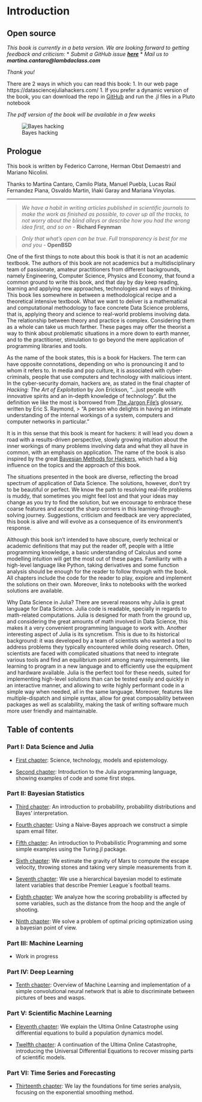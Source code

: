 # Introduction

## Open source

*This book is currently in a beta version. We are looking forward to getting feedback and criticism:*
  * *Submit a GitHub issue **[here](https://github.com/unbalancedparentheses/data_science_in_julia_for_hackers/issues)***
  * *Mail us to **martina.cantaro@lambdaclass.com***

*Thank you!*

There are 2 ways in which you can read this book:
1. In our web page https://datasciencejuliahackers.com/
1. If you prefer a dynamic version of the book, you can download the repo in [GitHub](https://github.com/unbalancedparentheses/data_science_in_julia_for_hackers) and run the .jl files in a Pluto notebook

*The pdf version of the book will be available in a few weeks*

![Bayes hacking](images/bayes-hacker.png)

## Prologue
This book is written by Federico Carrone, Herman Obst Demaestri and Mariano Nicolini.

Thanks to Martina Cantaro, Camilo Plata, Manuel Puebla, Lucas Raúl Fernandez Piana, Osvaldo Martin, Iñaki Garay and Mariana Vinyolas.


---
>*We have a habit in writing articles published in scientific journals to make the work as finished as possible, to cover up all the tracks, to not worry about the blind alleys or describe how you had the wrong idea first, and so on* - **Richard Feynman**

>*Only that what’s open can be true. Full transparency is best for me and you* - **OpenBSD**

One of the first things to note about this book is that it is not an academic textbook. The authors of this book are not academics but a multidisciplinary team of passionate, amateur practitioners from different backgrounds, namely Engineering, Computer Science, Physics and Economy, that found a common ground to write this book, and that day by day keep reading, learning and applying new approaches, technologies and ways of thinking. 
This book lies somewhere in between a methodological recipe and a theoretical intensive textbook. What we want to deliver is a mathematical and computational methodology to face concrete Data Science problems, that is, applying theory and science to real-world problems involving data. The relationship between theory and practice is complex. Considering them as a whole can take us much farther. These pages may offer the theorist a way to think about problematic situations in a more down to earth manner, and to the practitioner, stimulation to go beyond the mere application of programming libraries and tools.

As the name of the book states, this is a book for Hackers. The term can have opposite connotations, depending on who is pronouncing it and to whom it refers to. 
In media and pop culture, it is associated with cyber-criminals, people that use computers and technology with malicious intent. In the cyber-security domain, hackers are, as stated in the final chapter of *Hacking: The Art of Exploitation* by Jon Erickson, "...just people with innovative spirits and an in-depth knowledge of technology". But the definition we like the most is borrowed from [The Jargon File's](http://www.catb.org/jargon/html/index.html) glossary, written by Eric S. Raymond,
> "A person who delights in having an intimate understanding of the internal workings of a system, computers and computer networks in particular."

It is in this sense that this book is meant for hackers: it will lead you down a road with a results-driven perspective, slowly growing intuition about the inner workings of many problems involving data and what they all have in common, with an emphasis on application. 
The name of the book is also inspired by the great [Bayesian Methods for Hackers](http://camdavidsonpilon.github.io/Probabilistic-Programming-and-Bayesian-Methods-for-Hackers/), which had a big influence on the topics and the approach of this book.

The situations presented in the book are diverse, reflecting the broad spectrum of application of Data Science. The solutions, however, don't try to be beautiful or perfect. We know the path to resolving real-life problems is muddy, that sometimes you might feel lost and that your ideas may change as you try to find the solution, but we encourage to embrace these coarse features and accept the sharp corners in this learning-through-solving journey. Suggestions, criticism and feedback are very appreciated, this book is alive and will evolve as a consequence of its environment's response. 

Although this book isn't intended to have obscure, overly technical or academic definitions that may put the reader off, people with a little programming knowledge, a basic understanding of Calculus and some modelling intuition will get the most out of these pages. Familiarity with a high-level language like Python, taking derivatives and some function analysis should be enough for the reader to follow through with the book.
All chapters include the code for the reader to play, explore and implement the solutions on their own. Moreover, links to notebooks with the worked solutions are available. 

Why Data Science in Julia? There are several reasons why Julia is great language for Data Science. Julia code is readable, specially in regards to math-related computations. Julia is designed for math from the ground up, and considering the great amounts of math involved in Data Science, this  makes it a very convenient programming language to work with.
Another interesting aspect of Julia is its syncretism. This is due to its historical background: it was developed by a team of scientists who wanted a tool to address problems they typically encountered while doing research. Often, scientists are faced with complicated situations that need to integrate various tools and find an equilibrium point among many requirements, like learning to program in a new language and to efficiently use the equipment and hardware available. Julia is the perfect tool for these needs, suited for implementing high-level solutions than can be tested easily and quickly in an interactive manner, and allowing to write highly performant code in a simple way when needed, all in the same language. Moreover, features like multiple-dispatch and simple syntax, allow for great composability between packages as well as scalability, making the task of writing software much more user friendly and maintainable.


## Table of contents

### Part I: Data Science and Julia
* [First chapter](https://datasciencejuliahackers.com/01_science_technology_and_epistemology.jl.html): Science, technology, models and epistemology. 

* [Second chapter](https://datasciencejuliahackers.com/02_julia_intro.jl.html): 
 Introduction to the Julia programming language, showing examples of code and some first steps. 

### Part II: Bayesian Statistics
* [Third chapter](https://datasciencejuliahackers.com/03_probability_intro.jl.html): An introduction to probability, probability distributions and Bayes' interpretation. 

* [Fourth chapter](https://datasciencejuliahackers.com/04_naive_bayes.jl.html): Using a Naive-Bayes approach we construct a simple spam email filter.

* [Fifth chapter](https://datasciencejuliahackers.com/05_prob_prog_intro.jl.html): An introduction to Probabilistic Programming and some simple examples using the Turing.jl package.

* [Sixth chapter](https://datasciencejuliahackers.com/06_gravity.jl.html): We estimate the gravity of Mars to compute the escape velocity, throwing stones and taking very simple measurements from it.

* [Seventh chapter](https://datasciencejuliahackers.com/07_football_simulation.jl.html): We use a hierarchical bayesian model to estimate latent variables that describe Premier League´s football teams.

* [Eighth chapter](https://datasciencejuliahackers.com/08_basketball_shots.jl.html): We analyze how the scoring probability is affected by some variables, such as the distance from the hoop and the angle of shooting.

* [Ninth chapter](https://datasciencejuliahackers.com/09_optimal_pricing.jl.html): We solve a problem of optimal pricing optimization using a bayesian point of view.

### Part III: Machine Learning
* Work in progress

### Part IV: Deep Learning
* [Tenth chapter](https://datasciencejuliahackers.com/10_bees_vs_wasps.jl.html): Overview of Machine Learning and implementation of a simple convolutional neural network that is able to discriminate between pictures of bees and wasps.

### Part V: Scientific Machine Learning
* [Eleventh chapter](https://datasciencejuliahackers.com/11_ultima_online.jl.html): We explain the Ultima Online Catastrophe using differential equations to build a population dynamics model.

* [Twelfth chapter](https://datasciencejuliahackers.com/12_ultima_continued.jl.html): A continuation of the Ultima Online Catastrophe, introducing the Universal Differential Equations to recover missing parts of scientific models.

### Part VI: Time Series and Forecasting
* [Thirteenth chapter](https://datasciencejuliahackers.com/13_time_series.jl.html): We lay the foundations for time series analysis, focusing on the exponential smoothing method.


